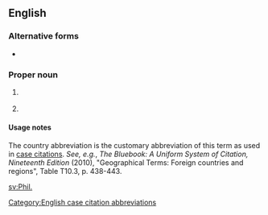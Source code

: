 {{also|Phil|Phil.|phil-|-phil}}
==English==

===Alternative forms===
* {{l|en|Philipp.}}

===Proper noun===
{{en-proper noun}}

# {{label|en|biblical}} {{abbreviation of|Philippians|lang=en}}
# {{label|en|legal}} {{abbreviation of|Philippines|lang=en}}

====Usage notes====
The country abbreviation is the customary abbreviation of this term as used in [[case citation]]s. ''See, e.g.'', ''The Bluebook: A Uniform System of Citation, Nineteenth Edition'' (2010), "Geographical Terms: Foreign countries and regions", Table T10.3, p. 438-443.

[[Category:English case citation abbreviations]]

[[sv:Phil.]]